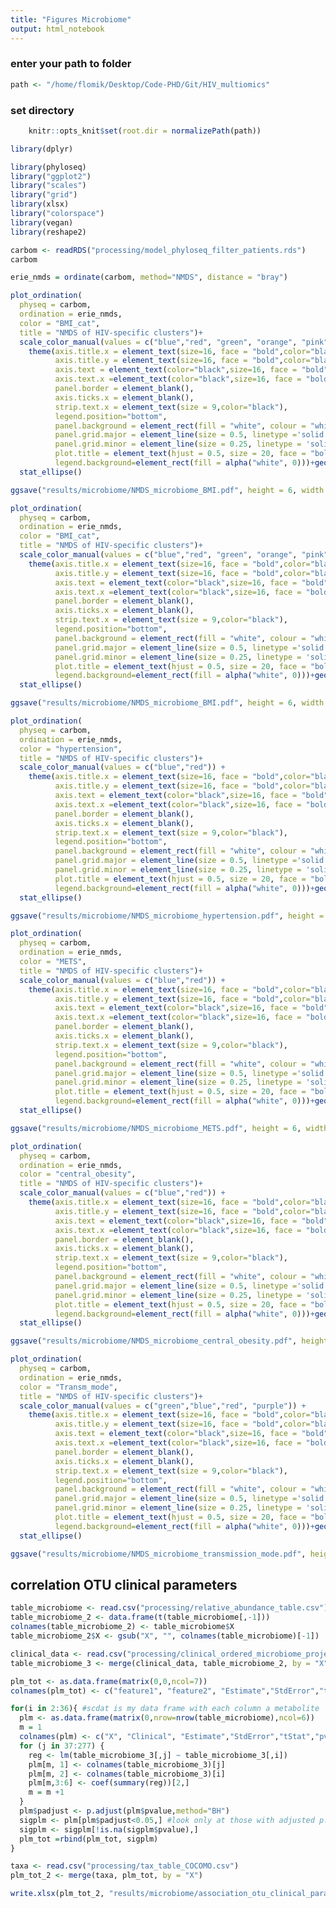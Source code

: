 ```yaml
---
title: "Figures Microbiome"
output: html_notebook
---
```



### enter your path to folder
```r
path <- "/home/flomik/Desktop/Code-PHD/Git/HIV_multiomics"
```

### set directory
```r
    knitr::opts_knit$set(root.dir = normalizePath(path)) 
```


```r
library(dplyr)
```

```r
library(phyloseq)
library("ggplot2")
library("scales")
library("grid")
library(xlsx)
library("colorspace")
library(vegan)
library(reshape2)
```

```r
carbom <- readRDS("processing/model_phyloseq_filter_patients.rds")
carbom
```
```r
erie_nmds = ordinate(carbom, method="NMDS", distance = "bray")
```

```r
plot_ordination(
  physeq = carbom,
  ordination = erie_nmds,
  color = "BMI_cat",
  title = "NMDS of HIV-specific clusters")+ 
  scale_color_manual(values = c("blue","red", "green", "orange", "pink")) + 
    theme(axis.title.x = element_text(size=16, face = "bold",color="black"),
          axis.title.y = element_text(size=16, face = "bold",color="black"),
          axis.text = element_text(color="black",size=16, face = "bold"),
          axis.text.x =element_text(color="black",size=16, face = "bold"),
          panel.border = element_blank(),
          axis.ticks.x = element_blank(),
          strip.text.x = element_text(size = 9,color="black"),
          legend.position="bottom",
          panel.background = element_rect(fill = "white", colour = "white", size = 0.5, linetype = "solid"),
          panel.grid.major = element_line(size = 0.5, linetype ='solid', colour = "grey"),
          panel.grid.minor = element_line(size = 0.25, linetype = 'solid', colour = "grey"),
          plot.title = element_text(hjust = 0.5, size = 20, face = "bold", vjust=2),
          legend.background=element_rect(fill = alpha("white", 0)))+geom_point(size = 6, shape = 19)+
  stat_ellipse()

ggsave("results/microbiome/NMDS_microbiome_BMI.pdf", height = 6, width = 6)
```

```r
plot_ordination(
  physeq = carbom,
  ordination = erie_nmds,
  color = "BMI_cat",
  title = "NMDS of HIV-specific clusters")+ 
  scale_color_manual(values = c("blue","red", "green", "orange", "pink")) + 
    theme(axis.title.x = element_text(size=16, face = "bold",color="black"),
          axis.title.y = element_text(size=16, face = "bold",color="black"),
          axis.text = element_text(color="black",size=16, face = "bold"),
          axis.text.x =element_text(color="black",size=16, face = "bold"),
          panel.border = element_blank(),
          axis.ticks.x = element_blank(),
          strip.text.x = element_text(size = 9,color="black"),
          legend.position="bottom",
          panel.background = element_rect(fill = "white", colour = "white", size = 0.5, linetype = "solid"),
          panel.grid.major = element_line(size = 0.5, linetype ='solid', colour = "grey"),
          panel.grid.minor = element_line(size = 0.25, linetype = 'solid', colour = "grey"),
          plot.title = element_text(hjust = 0.5, size = 20, face = "bold", vjust=2),
          legend.background=element_rect(fill = alpha("white", 0)))+geom_point(size = 6, shape = 19)+
  stat_ellipse()

ggsave("results/microbiome/NMDS_microbiome_BMI.pdf", height = 6, width = 6)
```


```r
plot_ordination(
  physeq = carbom,
  ordination = erie_nmds,
  color = "hypertension",
  title = "NMDS of HIV-specific clusters")+ 
  scale_color_manual(values = c("blue","red")) + 
    theme(axis.title.x = element_text(size=16, face = "bold",color="black"),
          axis.title.y = element_text(size=16, face = "bold",color="black"),
          axis.text = element_text(color="black",size=16, face = "bold"),
          axis.text.x =element_text(color="black",size=16, face = "bold"),
          panel.border = element_blank(),
          axis.ticks.x = element_blank(),
          strip.text.x = element_text(size = 9,color="black"),
          legend.position="bottom",
          panel.background = element_rect(fill = "white", colour = "white", size = 0.5, linetype = "solid"),
          panel.grid.major = element_line(size = 0.5, linetype ='solid', colour = "grey"),
          panel.grid.minor = element_line(size = 0.25, linetype = 'solid', colour = "grey"),
          plot.title = element_text(hjust = 0.5, size = 20, face = "bold", vjust=2),
          legend.background=element_rect(fill = alpha("white", 0)))+geom_point(size = 6, shape = 19)+
  stat_ellipse()

ggsave("results/microbiome/NMDS_microbiome_hypertension.pdf", height = 6, width = 6)
```

```r
plot_ordination(
  physeq = carbom,
  ordination = erie_nmds,
  color = "METS",
  title = "NMDS of HIV-specific clusters")+ 
  scale_color_manual(values = c("blue","red")) + 
    theme(axis.title.x = element_text(size=16, face = "bold",color="black"),
          axis.title.y = element_text(size=16, face = "bold",color="black"),
          axis.text = element_text(color="black",size=16, face = "bold"),
          axis.text.x =element_text(color="black",size=16, face = "bold"),
          panel.border = element_blank(),
          axis.ticks.x = element_blank(),
          strip.text.x = element_text(size = 9,color="black"),
          legend.position="bottom",
          panel.background = element_rect(fill = "white", colour = "white", size = 0.5, linetype = "solid"),
          panel.grid.major = element_line(size = 0.5, linetype ='solid', colour = "grey"),
          panel.grid.minor = element_line(size = 0.25, linetype = 'solid', colour = "grey"),
          plot.title = element_text(hjust = 0.5, size = 20, face = "bold", vjust=2),
          legend.background=element_rect(fill = alpha("white", 0)))+geom_point(size = 6, shape = 19)+
  stat_ellipse()

ggsave("results/microbiome/NMDS_microbiome_METS.pdf", height = 6, width = 6)
```

```r
plot_ordination(
  physeq = carbom,
  ordination = erie_nmds,
  color = "central_obesity",
  title = "NMDS of HIV-specific clusters")+ 
  scale_color_manual(values = c("blue","red")) + 
    theme(axis.title.x = element_text(size=16, face = "bold",color="black"),
          axis.title.y = element_text(size=16, face = "bold",color="black"),
          axis.text = element_text(color="black",size=16, face = "bold"),
          axis.text.x =element_text(color="black",size=16, face = "bold"),
          panel.border = element_blank(),
          axis.ticks.x = element_blank(),
          strip.text.x = element_text(size = 9,color="black"),
          legend.position="bottom",
          panel.background = element_rect(fill = "white", colour = "white", size = 0.5, linetype = "solid"),
          panel.grid.major = element_line(size = 0.5, linetype ='solid', colour = "grey"),
          panel.grid.minor = element_line(size = 0.25, linetype = 'solid', colour = "grey"),
          plot.title = element_text(hjust = 0.5, size = 20, face = "bold", vjust=2),
          legend.background=element_rect(fill = alpha("white", 0)))+geom_point(size = 6, shape = 19)+
  stat_ellipse()

ggsave("results/microbiome/NMDS_microbiome_central_obesity.pdf", height = 6, width = 6)
```


```r
plot_ordination(
  physeq = carbom,
  ordination = erie_nmds,
  color = "Transm_mode",
  title = "NMDS of HIV-specific clusters")+ 
  scale_color_manual(values = c("green","blue","red", "purple")) + 
    theme(axis.title.x = element_text(size=16, face = "bold",color="black"),
          axis.title.y = element_text(size=16, face = "bold",color="black"),
          axis.text = element_text(color="black",size=16, face = "bold"),
          axis.text.x =element_text(color="black",size=16, face = "bold"),
          panel.border = element_blank(),
          axis.ticks.x = element_blank(),
          strip.text.x = element_text(size = 9,color="black"),
          legend.position="bottom",
          panel.background = element_rect(fill = "white", colour = "white", size = 0.5, linetype = "solid"),
          panel.grid.major = element_line(size = 0.5, linetype ='solid', colour = "grey"),
          panel.grid.minor = element_line(size = 0.25, linetype = 'solid', colour = "grey"),
          plot.title = element_text(hjust = 0.5, size = 20, face = "bold", vjust=2),
          legend.background=element_rect(fill = alpha("white", 0)))+geom_point(size = 6, shape = 19)+
  stat_ellipse()

ggsave("results/microbiome/NMDS_microbiome_transmission_mode.pdf", height = 6, width = 6)
```

## correlation OTU clinical parameters
```r
table_microbiome <- read.csv("processing/relative_abundance_table.csv")
table_microbiome_2 <- data.frame(t(table_microbiome[,-1]))
colnames(table_microbiome_2) <- table_microbiome$X
table_microbiome_2$X <- gsub("X", "", colnames(table_microbiome)[-1])

```

```r
clinical_data <- read.csv("processing/clinical_ordered_microbiome_project.csv")
table_microbiome_3 <- merge(clinical_data, table_microbiome_2, by = "X")
```

```r
plm_tot <- as.data.frame(matrix(0,0,ncol=7))
colnames(plm_tot) <- c("feature1", "feature2", "Estimate","StdError","tStat","pvalue", "padjust")

for(i in 2:36){ #scdat is my data frame with each column a metabolite
  plm <- as.data.frame(matrix(0,nrow=nrow(table_microbiome),ncol=6))
  m = 1
  colnames(plm) <- c("X", "Clinical", "Estimate","StdError","tStat","pvalue")
  for (j in 37:277) {
    reg <- lm(table_microbiome_3[,j] ~ table_microbiome_3[,i])
    plm[m, 1] <- colnames(table_microbiome_3)[j]
    plm[m, 2] <- colnames(table_microbiome_3)[i]
    plm[m,3:6] <- coef(summary(reg))[2,]
    m = m +1
  }
  plm$padjust <- p.adjust(plm$pvalue,method="BH")
  sigplm <- plm[plm$padjust<0.05,] #look only at those with adjusted p.value < 0.05
  sigplm <- sigplm[!is.na(sigplm$pvalue),]
  plm_tot =rbind(plm_tot, sigplm)
}
```


```r
taxa <- read.csv("processing/tax_table_COCOMO.csv")
plm_tot_2 <- merge(taxa, plm_tot, by = "X")
```

```r
write.xlsx(plm_tot_2, "results/microbiome/association_otu_clinical_parameters.xlsx")
```
